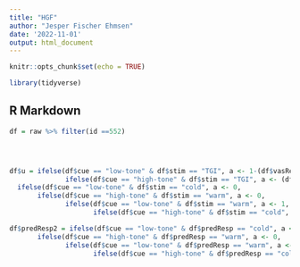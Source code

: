 ```yaml
---
title: "HGF"
author: "Jesper Fischer Ehmsen"
date: '2022-11-01'
output: html_document
---
```


```r
knitr::opts_chunk$set(echo = TRUE)

library(tidyverse)

```

## R Markdown







```r
df = raw %>% filter(id ==552)




df$u = ifelse(df$cue == "low-tone" & df$stim == "TGI", a <- 1-(df$vasResp_1/(df$vasResp_1+df$vasResp_2)),
              ifelse(df$cue == "high-tone" & df$stim == "TGI", a <- (df$vasResp_1/(df$vasResp_1+df$vasResp_2)),
  ifelse(df$cue == "low-tone" & df$stim == "cold", a <- 0, 
       ifelse(df$cue == "high-tone" & df$stim == "warm", a <- 0,
              ifelse(df$cue == "low-tone" & df$stim == "warm", a <- 1,
                     ifelse(df$cue == "high-tone" & df$stim == "cold", a <- 1, a <- 0.1))))))

df$predResp2 = ifelse(df$cue == "low-tone" & df$predResp == "cold", a <- 0, 
       ifelse(df$cue == "high-tone" & df$predResp == "warm", a <- 0,
              ifelse(df$cue == "low-tone" & df$predResp == "warm", a <- 1,
                     ifelse(df$cue == "high-tone" & df$predResp == "cold", a <- 1, a <- NaN))))











```


